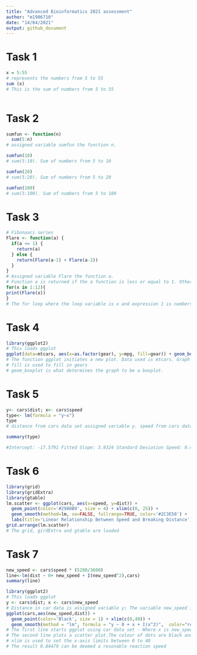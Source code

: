 ---
title: "Advanced Bioinformatics 2021 assessment"
author: "m1906710"
date: "14/04/2021"
output: github_document
---

# Task 1
```{r}
x = 5:55
# represents the numbers from 5 to 55
sum (x)
# This is the sum of numbers from 5 to 55
 
```

# Task 2
```{r}
sumfun <- function(n)
  sum(5:n)
# assigned variable sumfun the function n.

sumfun(10)
# sum(5:10). Sum of numbers from 5 to 10

sumfun(20)
# sum(5:20). Sum of numbers from 5 to 20

sumfun(100)
# sum(5:100). Sum of numbers from 5 to 100

```

# Task 3
```{r}
# Fibonaaci series
Flare <- function(a) {
  if(a <= 1) {
    return(a)
  } else {
    return(Flare(a-1) + Flare(a-2))
  }
}
# Assigned variable Flare the function a.
# Function a is returned if the a function is less or equal to 1. Otherwise the function a -1 added to the function a -2 is returned.
for(x in 1:12){
print(Flare(x))
}
# The for loop where the loop variable is x and expression 1 is numbers 1 to 12 using the operator :. Expression 2 prints function a in terms of the loop variable. 

```

# Task 4
```{r}
library(ggplot2)
# This loads ggplot 
ggplot(data=mtcars, aes(x=as.factor(gear), y=mpg, fill=gear)) + geom_boxplot()
# The function ggplot initiates a new plot. Data used is mtcars. Graph represents miles per gallon as a fuctnion of then number of gears
# fill is used to fill in gears
# geom_boxplot is what determines the graph to be a boxplot.

```

# Task 5
```{r}
y<- cars$dist; x<- cars$speed
type<- lm(formula = "y~x")
type
# distance from cars data set assigned variable y. speed from cars data set assigned variable x.

summary(type)

#Intercept: -17.5791 Fitted Slope: 3.9324 Standard Deviation Speed: 0.4155 Standard Deviation Distance: 6.7584
```

# Task 6
```{r}
library(grid)
library(gridExtra)
library(gtable)
lm.scatter <- ggplot(cars, aes(x=speed, y=dist)) +
  geom_point(color='#2980B9', size = 4) + xlim(c(0, 25)) +
  geom_smooth(method=lm, se=FALSE, fullrange=TRUE, color='#2C3E50') + 
  labs(title='Linear Relationship Between Speed and Breaking Distance')
grid.arrange(lm.scatter)
# The grid, girdExtra and gtable are loaded

```

# Task 7
```{r}
new_speed <- cars$speed * (5280/3600)
line<-lm(dist ~ 0+ new_speed + I(new_speed^2),cars)
summary(line)
```

```{r}
library(ggplot2)
# This loads ggplot
y <- cars$dist; x <- cars$new_speed
# Distance in car data is assigned variable y; The variable new_speed is assigned the variable x
ggplot(cars,aes(new_speed,dist)) +
  geom_point(color='Black', size = 1) + xlim(c(0,40)) +
  geom_smooth(method = "lm", formula = "y ~ 0 + x + I(x^2)",  color="red", fullrange='TRUE') + labs(title= 'Reaction Time for Driver to Start Breaking ', y = 'Stopping Distance (feet)', x = "Speed")
# The first line starts ggplot using car data set - Where x is new_speed and y is distance
# The second line plots a scatter plot.The colour of dots are black and the size is 1. 
# xlim is used to set the x-axis limits between 0 to 40
# The result 0.84479 can be deemed a resonable reaction speed
```